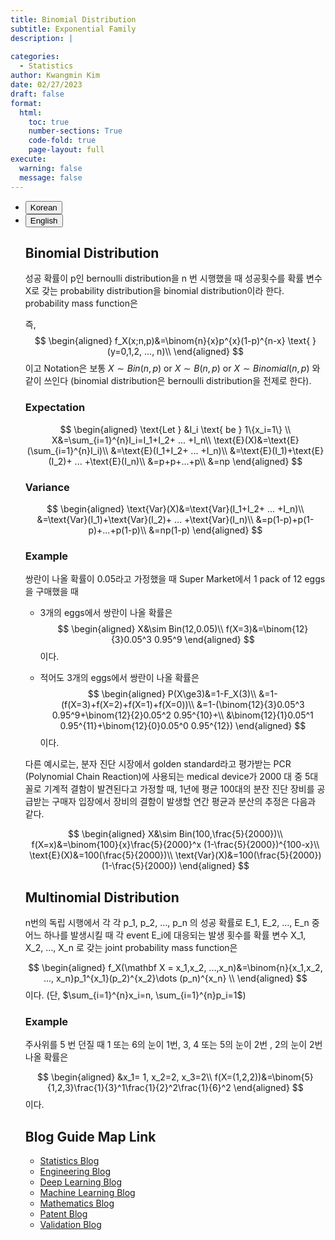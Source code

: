 ```yaml
---
title: Binomial Distribution
subtitle: Exponential Family
description: | 
 
categories:
  - Statistics
author: Kwangmin Kim
date: 02/27/2023
draft: false
format: 
  html:
    toc: true
    number-sections: True
    code-fold: true
    page-layout: full
execute: 
  warning: false
  message: false
---
```


<ul class="nav nav-pills" id="language-tab" role="tablist">
  <li class="nav-item" role="presentation">
    <button class="nav-link active" id="Korean-tab" data-bs-toggle="tab" data-bs-target="#Korean" type="button" role="tab" aria-controls="Korean" aria-selected="true">Korean</button>
  </li>
  <li class="nav-item" role="presentation">
    <button class="nav-link" id="English-tab" data-bs-toggle="tab" data-bs-target="#English" type="button" role="tab" aria-controls="knitr" aria-selected="false">English</button>
  </li>

<div class="tab-content" id="language-tabcontent">

<div class="tab-pane fade  show active" id="Korean" role="tabpanel" aria-labelledby="Korean-tab">

::: {#Korean .tab-pane .fade .show .active role="tabpanel" aria-labelledby="Korean-tab"}



## Binomial Distribution

::: {#def-binomial}

성공 확률이 p인 bernoulli distribution을 n 번 시행했을 때 성공횟수를 확률 변수 X로 갖는 probability distribution을 binomial distribution이라 한다.
probability mass function은 

즉, 
$$
\begin{aligned}
  f_X(x;n,p)&=\binom{n}{x}p^{x}(1-p)^{n-x} \text{ } (y=0,1,2, ..., n)\\
\end{aligned}
$$ 
이고 Notation은 보통 $X \sim Bin(n,p) \text{ or } X \sim B(n,p) \text{ or } X \sim Binomial(n,p)$ 와 같이 쓰인다 (binomial distribution은 bernoulli distribution을 전제로 한다). 

:::


### Expectation
$$
\begin{aligned}
    \text{Let } &I_i \text{ be } 1\{x_i=1\} \\ 
    X&=\sum_{i=1}^{n}I_i=I_1+I_2+ ... +I_n\\
  \text{E}(X)&=\text{E}(\sum_{i=1}^{n}I_i)\\
             &=\text{E}(I_1+I_2+ ... +I_n)\\
             &=\text{E}(I_1)+\text{E}(I_2)+ ... +\text{E}(I_n)\\
             &=p+p+...+p\\
             &=np
\end{aligned}
$$ 


### Variance
$$
\begin{aligned}
  \text{Var}(X)&=\text{Var}(I_1+I_2+ ... +I_n)\\
             &=\text{Var}(I_1)+\text{Var}(I_2)+ ... +\text{Var}(I_n)\\
             &=p(1-p)+p(1-p)+...+p(1-p)\\
             &=np(1-p)
\end{aligned}
$$ 

### Example

쌍란이 나올 확률이 0.05라고 가정했을 때 Super Market에서 1 pack of 12 eggs을 구매했을 때 

*  3개의 eggs에서 쌍란이 나올 확률은
$$
\begin{aligned}
    X&\sim Bin(12,0.05)\\
    f(X=3)&=\binom{12}{3}0.05^3 0.95^9
\end{aligned}
$$
이다.

*  적어도 3개의 eggs에서 쌍란이 나올 확률은
$$
\begin{aligned}
    P(X\ge3)&=1-F_X(3)\\
            &=1-(f(X=3)+f(X=2)+f(X=1)+f(X=0))\\
            &=1-(\binom{12}{3}0.05^3 0.95^9+\binom{12}{2}0.05^2 0.95^{10}+\\
            &\binom{12}{1}0.05^1 0.95^{11}+\binom{12}{0}0.05^0 0.95^{12})
\end{aligned}
$$
이다.


다른 예시로는, 분자 진단 시장에서 golden standard라고 평가받는 PCR (Polynomial Chain Reaction)에 사용되는 medical device가 2000 대 중 5대 꼴로 기계적 결함이 발견된다고 가정할 때, 
1년에 평균 100대의 분잔 진단 장비를 공급받는 구매자 입장에서 장비의 결함이 발생할 연간 평균과 분산의 추정은 다음과 같다.

$$
\begin{aligned}
    X&\sim Bin(100,\frac{5}{2000})\\
    f(X=x)&=\binom{100}{x}\frac{5}{2000}^x (1-\frac{5}{2000})^{100-x}\\
    \text{E}(X)&=100(\frac{5}{2000})\\
    \text{Var}(X)&=100(\frac{5}{2000})(1-\frac{5}{2000})
\end{aligned}
$$


## Multinomial Distribution

::: {#def-multinomial}

n번의 독립 시행에서 각 각 p_1, p_2, ..., p_n 의 성공 확률로 E_1, E_2, ..., E_n 중 어느 하나를 발생시킬 때 각 event E_i에 대응되는 발생 횟수를 확률 변수 X_1, X_2, ..., X_n 로 갖는 joint probability mass function은 

$$
\begin{aligned}
  f_X(\mathbf X = x_1,x_2, ...,x_n)&=\binom{n}{x_1,x_2, ..., x_n}p_1^{x_1}(p_2)^{x_2}\dots (p_n)^{x_n} \\ 
\end{aligned}
$$ 
이다. (단, $\sum_{i=1}^{n}x_i=n, \sum_{i=1}^{n}p_i=1$) 

:::

### Example

주사위를 5 번 던질 때 1 또는 6의 눈이 1번, 3, 4 또는 5의 눈이 2번 , 2의 눈이 2번 나올 확률은

$$
\begin{aligned}
    &x_1= 1, x_2=2, x_3=2\\
    f(X=(1,2,2))&=\binom{5}{1,2,3}\frac{1}{3}^1\frac{1}{2}^2\frac{1}{6}^2
\end{aligned}
$$
이다.

:::

</div>


## Blog Guide Map Link

* [Statistics Blog](../guide_map/index.qmd)
* [Engineering Blog](../../Engineering/guide_map/index.qmd)
* [Deep Learning Blog](../../DL/guide_map/index.qmd)
* [Machine Learning Blog](../../ML/guide_map/index.qmd)
* [Mathematics Blog](../../Mathmatics/guide_map/index.qmd)
* [Patent Blog](../../Patent/guide_map/index.qmd)
* [Validation Blog](../../Validation/guide_map/index.qmd)



